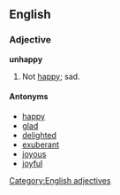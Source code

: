 ==English==
===Adjective===
[[Category:English adjectives]]
'''unhappy'''
#Not [[happy]]; sad.

====Antonyms====
*[[happy]]
*[[glad]]
*[[delighted]]
*[[exuberant]]
*[[joyous]]
*[[joyful]]